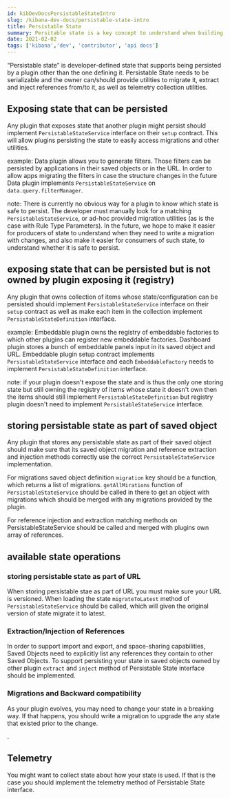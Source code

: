 ```yaml
---
id: kibDevDocsPersistableStateIntro
slug: /kibana-dev-docs/persistable-state-intro
title: Persistable State
summary: Persitable state is a key concept to understand when building a Kibana plugin.
date: 2021-02-02
tags: ['kibana','dev', 'contributor', 'api docs']
---
```


 “Persistable state” is developer-defined state that supports being persisted by a plugin other than the one defining it. Persistable State needs to be serializable and the owner can/should provide utilities to migrate it, extract and inject references from/to it, as well as telemetry collection utilities.
 
## Exposing state that can be persisted

Any plugin that exposes state that another plugin might persist should implement `PersistableStateService` interface on their `setup` contract. This will allow plugins persisting the state to easily access migrations and other utilities.

example: Data plugin allows you to generate filters. Those filters can be persisted by applications in their saved 
objects or in the URL. In order to allow apps migrating the filters in case the structure changes in the future Data 
plugin implements `PersistableStateService` on `data.query.filterManager`.

note: There is currently no obvious way for a plugin to know which state is safe to persist. The developer must manually look for a matching `PersistableStateService`, or ad-hoc provided migration utilities (as is the case with Rule Type Parameters).
In the future, we hope to make it easier for producers of state to understand when they need to write a migration with changes, and also make it easier for consumers of such state, to understand whether it is safe to persist.

## exposing state that can be persisted but is not owned by plugin exposing it (registry)

Any plugin that owns collection of items whose state/configuration can be persisted should implement `PersistableStateService`
interface on their `setup` contract as well as make each item in the collection implement `PersistableStateDefinition` interface.

example: Embeddable plugin owns the registry of embeddable factories to which other plugins can register new embeddable factories. Dashboard plugin
stores a bunch of embeddable panels input in its saved object and URL. Embeddable plugin setup contract implements `PersistableStateService`
interface and each `EmbeddableFactory`  needs to implement `PersistableStateDefinition` interface.

note: if your plugin doesn't expose the state and is thus the only one storing state but still owning the registry
of items whose state it doesn't own then the items should still implement `PersistableStateDefinition` but registry
plugin doesn't need to implement `PersistableStateService` interface.

## storing persistable state as part of saved object

Any plugin that stores any persistable state as part of their saved object should make sure that its saved object migration 
and reference extraction and injection methods correctly use the correct `PersistableStateService` implementation.

For migrations saved object definition `migration` key should be a function, which returns a list of migrations. `getAllMirations`
function of `PersistableStateService` should be called in there to get an object with migrations which should be merged with
any migrations provided by the plugin.

For reference injection and extraction matching methods on PersistableStateService should be called and merged with plugins own array of references.

## available state operations

### storing persistable state as part of URL

When storing persistable stae as part of URL you must make sure your URL is versioned. When loading the state `migrateToLatest` method
of `PersistableStateService` should be called, which will given the original version of state migrate it to latest.

 
### Extraction/Injection of References

In order to support import and export, and space-sharing capabilities, Saved Objects need to explicitly list any references they contain to other Saved Objects.
To support persisting your state in saved objects owned by other plugin `extract` and `inject` method of Persistable State interface should be implemented.

<DocLink id="kibDevTutorialSavedObject" section="references" text="Learn how to define Saved Object references"/>

### Migrations and Backward compatibility

As your plugin evolves, you may need to change your state in a breaking way. If that happens, you should write a migration to upgrade the any state that existed prior to the change.

<DocLink id="kibDevTutorialSavedObject" section="migrations" text="How to write a migration"/>.

## Telemetry

You might want to collect state about how your state is used. If that is the case you should implement the telemetry method of Persistable State interface.
